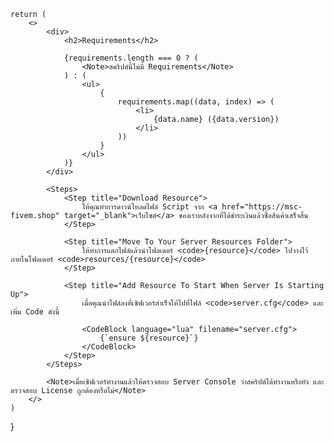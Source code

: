     return (
        <>
            <div>
                <h2>Requirements</h2>

                {requirements.length === 0 ? (
                    <Note>สคริปต์นี้ไม่มี Requirements</Note>
                ) : (
                    <ul>
                        {
                            requirements.map((data, index) => (
                                <li>
                                    {data.name} ({data.version})           
                                </li>
                            ))
                        }
                    </ul>
                )}
            </div>

            <Steps>
                <Step title="Download Resource">
                    ให้คุณทำการดาวน์โหลดไฟล์ Script จาก <a href="https://msc-fivem.shop" target="_blank">เว็บไซต์</a> ของเราหลังจากที่ได้ชำระเงินแล้วซื้อสินค้าเสร็จสิ้น
                </Step>

                <Step title="Move To Your Server Resources Folder">
                    ให้ทำการแตกไฟล์แล้วนำโฟลเดอร์ <code>{resource}</code> ไปวางไว้ภายในโฟลเดอร์ <code>resources/{resource}</code>
                </Step>

                <Step title="Add Resource To Start When Server Is Starting Up">
                    เมื่อคุณนำไฟล์ลงที่เซิฟเวอร์สำเร็จให้ไปที่ไฟล์ <code>server.cfg</code> และเพิ่ม Code ดังนี้

                    <CodeBlock language="lua" filename="server.cfg">
                        {`ensure ${resource}`}
                    </CodeBlock>
                </Step>
            </Steps>

            <Note>เมื่อเซิฟเวอร์ทำงานแล้วให้ตรวจสอบ Server Console ว่าสคริปต์ได้ทำงานหรือยัง และตรวจสอบ License ถูกต้องหรือไม่</Note>
        </>
    )
}